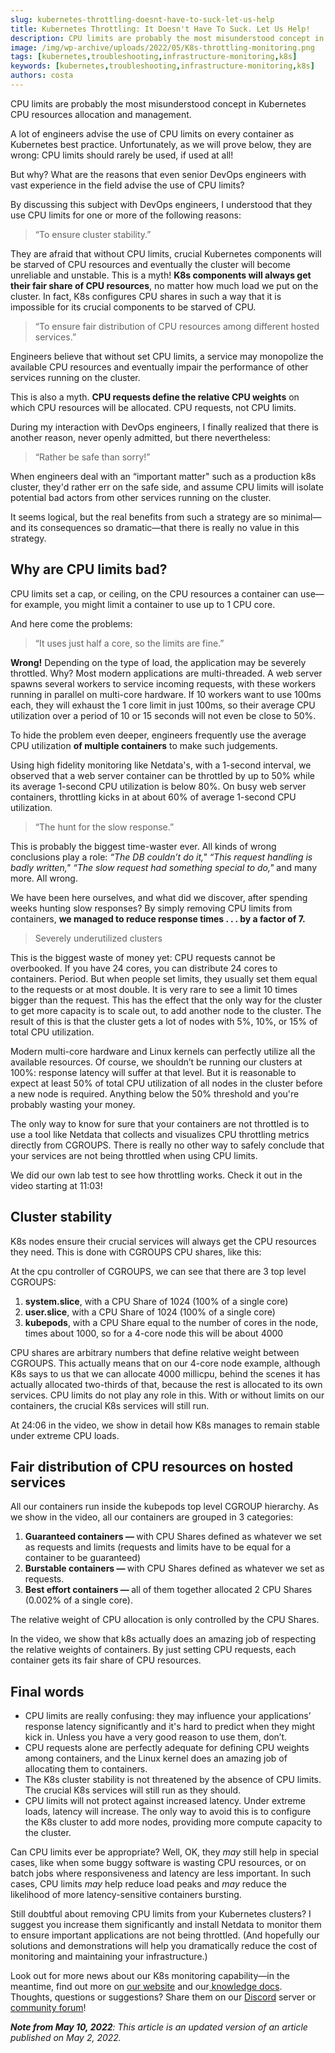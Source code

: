 ```yaml
---
slug: kubernetes-throttling-doesnt-have-to-suck-let-us-help
title: Kubernetes Throttling: It Doesn't Have To Suck. Let Us Help!
description: CPU limits are probably the most misunderstood concept in Kubernetes CPU resource allocation and management. Find out more on our website.
image: /img/wp-archive/uploads/2022/05/K8s-throttling-monitoring.png
tags: [kubernetes,troubleshooting,infrastructure-monitoring,k8s]
keywords: [kubernetes,troubleshooting,infrastructure-monitoring,k8s]
authors: costa
---
```


CPU limits are probably the most misunderstood concept in Kubernetes CPU resources allocation and management.

<!--truncate-->

A lot of engineers advise the use of CPU limits on every container as Kubernetes best practice. Unfortunately, as we will prove below, they are wrong: CPU limits should rarely be used, if used at all!

But why? What are the reasons that even senior DevOps engineers with vast experience in the field advise the use of CPU limits?

By discussing this subject with DevOps engineers, I understood that they use CPU limits for one or more of the following reasons:

> “To ensure cluster stability.”

They are afraid that without CPU limits, crucial Kubernetes components will be starved of CPU resources and eventually the cluster will become unreliable and unstable. This is a myth! <b>K8s components will always get their fair share of CPU resources</b>, no matter how much load we put on the cluster. In fact, K8s configures CPU shares in such a way that it is impossible for its crucial components to be starved of CPU.

> “To ensure fair distribution of CPU resources among different hosted services.”

Engineers believe that without set CPU limits, a service may monopolize the available CPU resources and eventually impair the performance of other services running on the cluster.

This is also a myth. <b>CPU requests define the relative CPU weights</b> on which CPU resources will be allocated. CPU requests, not CPU limits.

During my interaction with DevOps engineers, I finally realized that there is another reason, never openly admitted, but there nevertheless:

> “Rather be safe than sorry!”

When engineers deal with an “important matter" such as a production k8s cluster, they'd rather err on the safe side, and assume CPU limits will isolate potential bad actors from other services running on the cluster.

It seems logical, but the real benefits from such a strategy are so minimal—and its consequences so dramatic—that there is really no value in this strategy.

## Why are CPU limits bad?

CPU limits set a cap, or ceiling, on the CPU resources a container can use—for example, you might limit a container to use up to 1 CPU core.

And here come the problems:

> “It uses just half a core, so the limits are fine.”

<b>Wrong!</b> Depending on the type of load, the application may be severely throttled. Why? Most modern applications are multi-threaded. A web server spawns several workers to service incoming requests, with these workers running in parallel on multi-core hardware. If 10 workers want to use 100ms each, they will exhaust the 1 core limit in just 100ms, so their average CPU utilization over a period of 10 or 15 seconds will not even be close to 50%.

To hide the problem even deeper, engineers frequently use the average CPU utilization <b>of multiple containers</b> to make such judgements.

Using high fidelity monitoring like Netdata's, with a 1-second interval, we observed that a web server container can be throttled by up to 50% while its average 1-second CPU utilization is below 80%. On busy web server containers, throttling kicks in at about 60% of average 1-second CPU utilization.

> “The hunt for the slow response.”

This is probably the biggest time-waster ever. All kinds of wrong conclusions play a role: <i>“The DB couldn’t do it," “This request handling is badly written," “The slow request had something special to do," </i>and many more. All wrong.

We have been here ourselves, and what did we discover, after spending weeks hunting slow responses? By simply removing CPU limits from containers, <strong>we managed to reduce response times . . . by a factor of 7.</strong>

> Severely underutilized clusters

This is the biggest waste of money yet: CPU requests cannot be overbooked. If you have 24 cores, you can distribute 24 cores to containers. Period. But when people set limits, they usually set them equal to the requests or at most double. It is very rare to see a limit 10 times bigger than the request. This has the effect that the only way for the cluster to get more capacity is to scale out, to add another node to the cluster. The result of this is that the cluster gets a lot of nodes with 5%, 10%, or 15% of total CPU utilization.

Modern multi-core hardware and Linux kernels can perfectly utilize all the available resources. Of course, we shouldn’t be running our clusters at 100%: response latency will suffer at that level. But it is reasonable to expect at least 50% of total CPU utilization of all nodes in the cluster before a new node is required. Anything below the 50% threshold and you're probably wasting your money.

The only way to know for sure that your containers are not throttled is to use a tool like Netdata that collects and visualizes CPU throttling metrics directly from CGROUPS. There is really no other way to safely conclude that your services are not being throttled when using CPU limits.

We did our own lab test to see how throttling works. Check it out in the video starting at 11:03!

<ReactPlayer controls width='100%' url='https://www.youtube.com/embed/KCFFZ_qfKXk?start=664' />

## Cluster stability

K8s nodes ensure their crucial services will always get the CPU resources they need. This is done with CGROUPS CPU shares, like this:

At the cpu controller of CGROUPS, we can see that there are 3 top level CGROUPS:
<ol>
 	<li><b>system.slice</b>, with a CPU Share of 1024 (100% of a single core)</li>
 	<li><b>user.slice</b>, with a CPU Share of 1024 (100% of a single core)</li>
 	<li><b>kubepods</b>, with a CPU Share equal to the number of cores in the node, times about 1000, so for a 4-core node this will be about 4000</li>
</ol>
CPU shares are arbitrary numbers that define relative weight between CGROUPS. This actually means that on our 4-core node example, although K8s says to us that we can allocate 4000 millicpu, behind the scenes it has actually allocated two-thirds of that, because the rest is allocated to its own services. CPU limits do not play any role in this. With or without limits on our containers, the crucial K8s services will still run.

At 24:06 in the video, we show in detail how K8s manages to remain stable under extreme CPU loads.

<ReactPlayer controls width='100%' url='https://www.youtube.com/embed/KCFFZ_qfKXk?start=1446' />

## Fair distribution of CPU resources on hosted services

All our containers run inside the kubepods top level CGROUP hierarchy. As we show in the video, all our containers are grouped in 3 categories:
<ol>
 	<li><b>Guaranteed containers — </b>with CPU Shares defined as whatever we set as requests and limits (requests and limits have to be equal for a container to be guaranteed)</li>
 	<li><b>Burstable containers — </b>with CPU Shares defined as whatever we set as requests.</li>
 	<li><b>Best effort containers — </b>all of them together allocated 2 CPU Shares (0.002% of a single core).</li>
</ol>
The relative weight of CPU allocation is only controlled by the CPU Shares. 

In the video, we show that k8s actually does an amazing job of respecting the relative weights of containers. By just setting CPU requests, each container gets its fair share of CPU resources.

## Final words

<ul>
 	<li>CPU limits are really confusing: they may influence your applications’ response latency significantly and it's hard to predict when they might kick in. Unless you have a very good reason to use them, don’t.
</li>
 	<li>CPU requests alone are perfectly adequate for defining CPU weights among containers, and the Linux kernel does an amazing job of allocating them to containers.</li>
 	<li>The K8s cluster stability is not threatened by the absence of CPU limits. The crucial K8s services will still run as they should.</li>
 	<li>CPU limits will not protect against increased latency. Under extreme loads, latency will increase. The only way to avoid this is to configure the K8s cluster to add more nodes, providing more compute capacity to the cluster.
</li>
</ul>
Can CPU limits ever be appropriate? Well, OK, they <em>may</em> still help in special cases, like when some buggy software is wasting CPU resources, or on batch jobs where responsiveness and latency are less important. In such cases, CPU limits <em>may</em> help reduce load peaks and <em>may</em> reduce the likelihood of more latency-sensitive containers bursting.

Still doubtful about removing CPU limits from your Kubernetes clusters? I suggest you increase them significantly and install Netdata to monitor them to ensure important applications are not being throttled. (And hopefully our solutions and demonstrations will help you dramatically reduce the cost of monitoring and maintaining your infrastructure.)

Look out for more news about our K8s monitoring capability—in the meantime, find out more on <a href="https://www.netdata.cloud/integrations/kubernetes-monitoring/">our website</a> and our<a href="https://learn.netdata.cloud/guides/monitor/kubernetes-k8s-netdata"> knowledge docs</a>. Thoughts, questions or suggestions? Share them on our <a href="https://discord.gg/4ShKb65VvF">Discord</a> server or<a href="https://community.netdata.cloud/"> community forum</a>!

<em><strong>Note from May 10, 2022</strong>: This article is an updated version of an article published on May 2, 2022.</em>
